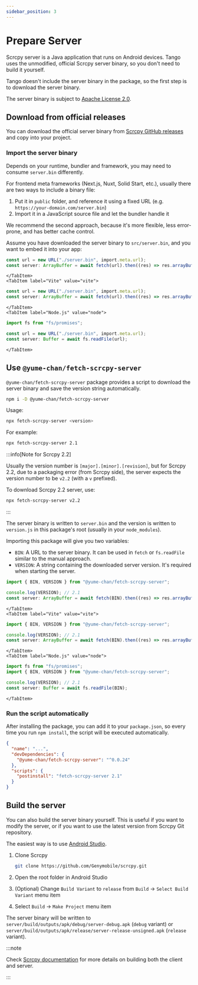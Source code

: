 ```yaml
---
sidebar_position: 3
---
```



# Prepare Server

Scrcpy server is a Java application that runs on Android devices. Tango uses the unmodified, official Scrcpy server binary, so you don't need to build it yourself.

Tango doesn't include the server binary in the package, so the first step is to download the server binary.

The server binary is subject to [Apache License 2.0](https://github.com/Genymobile/scrcpy/blob/master/LICENSE).

## Download from official releases

You can download the official server binary from [Scrcpy GitHub releases](https://github.com/Genymobile/scrcpy/releases) and copy into your project.

### Import the server binary

Depends on your runtime, bundler and framework, you may need to consume `server.bin` differently.

For frontend meta frameworks (Next.js, Nuxt, Solid Start, etc.), usually there are two ways to include a binary file:

1. Put it in `public` folder, and reference it using a fixed URL (e.g. `https://your-domain.com/server.bin`)
2. Import it in a JavaScript source file and let the bundler handle it

We recommend the second approach, because it's more flexible, less error-prone, and has better cache control.

Assume you have downloaded the server binary to `src/server.bin`, and you want to embed it into your app:

<Tabs className="runtime-tabs" groupId="bundler">
    <TabItem label="Webpack 5" value="webpack-5">

```ts transpile
const url = new URL("./server.bin", import.meta.url);
const server: ArrayBuffer = await fetch(url).then((res) => res.arrayBuffer());
```

    </TabItem>
    <TabItem label="Vite" value="vite">

```ts transpile
const url = new URL("./server.bin", import.meta.url);
const server: ArrayBuffer = await fetch(url).then((res) => res.arrayBuffer());
```

    </TabItem>
    <TabItem label="Node.js" value="node">

```ts transpile
import fs from "fs/promises";

const url = new URL("./server.bin", import.meta.url);
const server: Buffer = await fs.readFile(url);
```

    </TabItem>

</Tabs>

## Use `@yume-chan/fetch-scrcpy-server`

`@yume-chan/fetch-scrcpy-server` package provides a script to download the server binary and save the version string automatically.

```sh npm2yarn
npm i -D @yume-chan/fetch-scrcpy-server
```

Usage:

```sh
npx fetch-scrcpy-server <version>
```

For example:

```sh
npx fetch-scrcpy-server 2.1
```

:::info[Note for Scrcpy 2.2]

Usually the version number is `[major].[minor].[revision]`, but for Scrcpy 2.2, due to a packaging error (from Scrcpy side), the server expects the version number to be `v2.2` (with a `v` prefixed).

To download Scrcpy 2.2 server, use:

```sh
npx fetch-scrcpy-server v2.2
```

:::

The server binary is written to `server.bin` and the version is written to `version.js` in this package's root (usually in your `node_modules`).

Importing this package will give you two variables:

- `BIN`: A URL to the server binary. It can be used in `fetch` or `fs.readFile` similar to the manual approach.
- `VERSION`: A string containing the downloaded server version. It's required when starting the server.

<Tabs className="runtime-tabs" groupId="bundler">
    <TabItem label="Webpack 5" value="webpack-5">

```ts transpile
import { BIN, VERSION } from "@yume-chan/fetch-scrcpy-server";

console.log(VERSION); // 2.1
const server: ArrayBuffer = await fetch(BIN).then((res) => res.arrayBuffer());
```

    </TabItem>
    <TabItem label="Vite" value="vite">

```ts transpile
import { BIN, VERSION } from "@yume-chan/fetch-scrcpy-server";

console.log(VERSION); // 2.1
const server: ArrayBuffer = await fetch(BIN).then((res) => res.arrayBuffer());
```

    </TabItem>
    <TabItem label="Node.js" value="node">

```ts transpile
import fs from "fs/promises";
import { BIN, VERSION } from "@yume-chan/fetch-scrcpy-server";

console.log(VERSION); // 2.1
const server: Buffer = await fs.readFile(BIN);
```

    </TabItem>

</Tabs>

### Run the script automatically

After installing the package, you can add it to your `package.json`, so every time you run `npm install`, the script will be executed automatically.

```json
{
  "name": "...",
  "devDependencies": {
    "@yume-chan/fetch-scrcpy-server": "^0.0.24"
  },
  "scripts": {
    "postinstall": "fetch-scrcpy-server 2.1"
  }
}
```

## Build the server

You can also build the server binary yourself. This is useful if you want to modify the server, or if you want to use the latest version from Scrcpy Git repository.

The easiest way is to use [Android Studio](https://developer.android.com/studio).

1. Clone Scrcpy

   ```sh
   git clone https://github.com/Genymobile/scrcpy.git
   ```

2. Open the root folder in Android Studio
3. (Optional) Change `Build Variant` to `release` from `Build` -> `Select Build Variant` menu item
4. Select `Build` -> `Make Project` menu item

The server binary will be written to `server/build/outputs/apk/debug/server-debug.apk` (`debug` variant) or `server/build/outputs/apk/release/server-release-unsigned.apk` (`release` variant).

:::note

Check [Scrcpy documentation](https://github.com/Genymobile/scrcpy/blob/master/doc/build.md) for more details on building both the client and server.

:::
